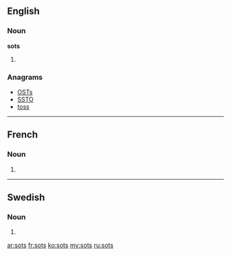 ==English==

===Noun===
'''sots'''

# {{plural of|[[sot]]}}

===Anagrams===
* [[OSTs#English|OSTs]]
* [[SSTO#English|SSTO]]
* [[toss#English|toss]]

----

==French==

===Noun===
{{infl|fr|plural}} {{m|p}}

# {{plural of|sot|lang=fr}}

----

==Swedish==

===Noun===
{{infl|sv|noun form}}

# {{sv-noun-form-indef-gen|sot}}

[[ar:sots]]
[[fr:sots]]
[[ko:sots]]
[[my:sots]]
[[ru:sots]]